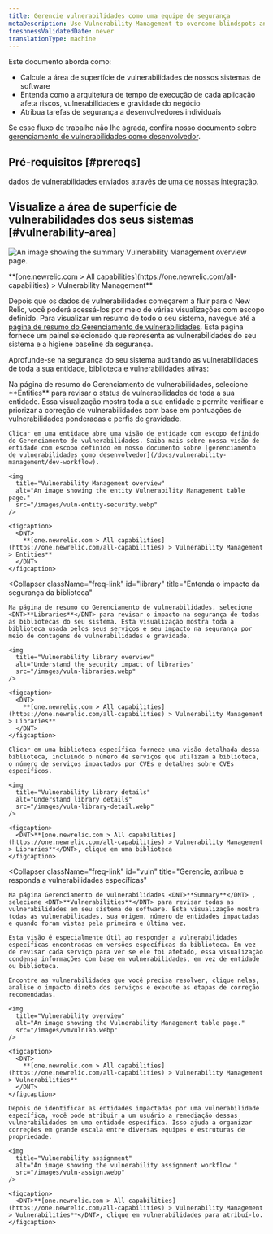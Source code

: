 ```yaml
---
title: Gerencie vulnerabilidades como uma equipe de segurança
metaDescription: Use Vulnerability Management to overcome blindspots and assign remediation to developers as a security team.
freshnessValidatedDate: never
translationType: machine
---
```


Este documento aborda como:

* Calcule a área de superfície de vulnerabilidades de nossos sistemas de software
* Entenda como a arquitetura de tempo de execução de cada aplicação afeta riscos, vulnerabilidades e gravidade do negócio
* Atribua tarefas de segurança a desenvolvedores individuais

Se esse fluxo de trabalho não lhe agrada, confira nosso documento sobre [gerenciamento de vulnerabilidades como desenvolvedor](/docs/vulnerability-management/dev-workflow).

## Pré-requisitos [#prereqs]

dados de vulnerabilidades enviados através de [uma de nossas integração](/docs/vulnerability-management/integrations/overview).

## Visualize a área de superfície de vulnerabilidades dos seus sistemas [#vulnerability-area]

<img
  title="Vulnerability Management overview"
  alt="An image showing the summary Vulnerability Management overview page."
  src="/images/security_screenshot-full_security-overview.webp"
/>

<figcaption>
  <DNT>
    **[one.newrelic.com > All capabilities](https://one.newrelic.com/all-capabilities) > Vulnerability Management**
  </DNT>
</figcaption>

Depois que os dados de vulnerabilidades começarem a fluir para o New Relic, você poderá acessá-los por meio de várias visualizações com escopo definido. Para visualizar um resumo de todo o seu sistema, navegue até a [página de resumo do Gerenciamento de vulnerabilidades](https://one.newrelic.com/vulnerability-management). Esta página fornece um painel selecionado que representa as vulnerabilidades do seu sistema e a higiene baseline da segurança.

Aprofunde-se na segurança do seu sistema auditando as vulnerabilidades de toda a sua entidade, biblioteca e vulnerabilidades ativas:

<CollapserGroup>
  <Collapser
    className="freq-link"
    id="entity"
    title="Gerencie vulnerabilidades para toda a sua entidade"
  >
    Na página de resumo do Gerenciamento de vulnerabilidades, selecione <DNT>**Entities**</DNT> para revisar o status de vulnerabilidades de toda a sua entidade. Essa visualização mostra toda a sua entidade e permite verificar e priorizar a correção de vulnerabilidades com base em pontuações de vulnerabilidades ponderadas e perfis de gravidade.

    Clicar em uma entidade abre uma visão de entidade com escopo definido do Gerenciamento de vulnerabilidades. Saiba mais sobre nossa visão de entidade com escopo definido em nosso documento sobre [gerenciamento de vulnerabilidades como desenvolvedor](/docs/vulnerability-management/dev-workflow).

    <img
      title="Vulnerability Management overview"
      alt="An image showing the entity Vulnerability Management table page."
      src="/images/vuln-entity-security.webp"
    />

    <figcaption>
      <DNT>
        **[one.newrelic.com > All capabilities](https://one.newrelic.com/all-capabilities) > Vulnerability Management > Entities**
      </DNT>
    </figcaption>
  </Collapser>

  <Collapser
    className="freq-link"
    id="library"
    title="Entenda o impacto da segurança da biblioteca"
  >
    Na página de resumo do Gerenciamento de vulnerabilidades, selecione <DNT>**Libraries**</DNT> para revisar o impacto na segurança de todas as bibliotecas do seu sistema. Esta visualização mostra toda a biblioteca usada pelos seus serviços e seu impacto na segurança por meio de contagens de vulnerabilidades e gravidade.

    <img
      title="Vulnerability library overview"
      alt="Understand the security impact of libraries"
      src="/images/vuln-libraries.webp"
    />

    <figcaption>
      <DNT>
        **[one.newrelic.com > All capabilities](https://one.newrelic.com/all-capabilities) > Vulnerability Management > Libraries**
      </DNT>
    </figcaption>

    Clicar em uma biblioteca específica fornece uma visão detalhada dessa biblioteca, incluindo o número de serviços que utilizam a biblioteca, o número de serviços impactados por CVEs e detalhes sobre CVEs específicos.

    <img
      title="Vulnerability library details"
      alt="Understand library details"
      src="/images/vuln-library-detail.webp"
    />

    <figcaption>
      <DNT>**[one.newrelic.com > All capabilities](https://one.newrelic.com/all-capabilities) > Vulnerability Management > Libraries**</DNT>, clique em uma biblioteca
    </figcaption>
  </Collapser>

  <Collapser
    className="freq-link"
    id="vuln"
    title="Gerencie, atribua e responda a vulnerabilidades específicas"
  >
    Na página Gerenciamento de vulnerabilidades <DNT>**Summary**</DNT> , selecione <DNT>**Vulnerabilities**</DNT> para revisar todas as vulnerabilidades em seu sistema de software. Esta visualização mostra todas as vulnerabilidades, sua origem, número de entidades impactadas e quando foram vistas pela primeira e última vez.

    Esta visão é especialmente útil ao responder a vulnerabilidades específicas encontradas em versões específicas da biblioteca. Em vez de revisar cada serviço para ver se ele foi afetado, essa visualização condensa informações com base em vulnerabilidades, em vez de entidade ou biblioteca.

    Encontre as vulnerabilidades que você precisa resolver, clique nelas, analise o impacto direto dos serviços e execute as etapas de correção recomendadas.

    <img
      title="Vulnerability overview"
      alt="An image showing the Vulnerability Management table page."
      src="/images/vmVulnTab.webp"
    />

    <figcaption>
      <DNT>
        **[one.newrelic.com > All capabilities](https://one.newrelic.com/all-capabilities) > Vulnerability Management > Vulnerabilities**
      </DNT>
    </figcaption>

    Depois de identificar as entidades impactadas por uma vulnerabilidade específica, você pode atribuir a um usuário a remediação dessas vulnerabilidades em uma entidade específica. Isso ajuda a organizar correções em grande escala entre diversas equipes e estruturas de propriedade.

    <img
      title="Vulnerability assignment"
      alt="An image showing the vulnerability assignment workflow."
      src="/images/vuln-assign.webp"
    />

    <figcaption>
      <DNT>**[one.newrelic.com > All capabilities](https://one.newrelic.com/all-capabilities) > Vulnerability Management > Vulnerabilities**</DNT>, clique em vulnerabilidades para atribuí-lo.
    </figcaption>
  </Collapser>
</CollapserGroup>
